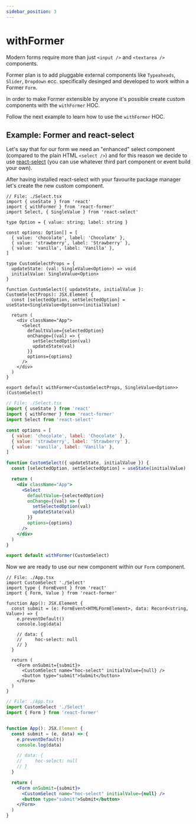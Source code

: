 ```yaml
---
sidebar_position: 3
---
```



# withFormer

Modern forms require more than just `<input />` and `<textarea />` components.

Former plan is to add pluggable external components like `Typeaheads`, `Slider`, `Dropdown` ecc.
specifically desinged and developed to work within a Former `Form`.

In order to make Former extensible by anyone it's possible create custom
components with the `withFormer` HOC.

Follow the next example to learn how to use the `withFormer` HOC.

## Example: Former and react-select

Let's say that for our form we need an "enhanced" select component (compared to the plain HTML `<select />`)
and for this reason we decide to use [react-select](https://github.com/jedwatson/react-select) (you can use
whatever third part component or event build your own).

After having installed react-select with your favourite package manager let's create the new custom component.

<Tabs>
<TabItem value="typescript" label="Typescript">

```tsx
// File: ./Select.tsx
import { useState } from 'react'
import { withFormer } from 'react-former'
import Select, { SingleValue } from 'react-select'

type Option = { value: string; label: string }

const options: Option[] = [
  { value: 'chocolate', label: 'Chocolate' },
  { value: 'strawberry', label: 'Strawberry' },
  { value: 'vanilla', label: 'Vanilla' },
]

type CustomSelectProps = {
  updateState: (val: SingleValue<Option>) => void
  initialValue: SingleValue<Option>
}

function CustomSelect({ updateState, initialValue }: CustomSelectProps): JSX.Element {
  const [selectedOption, setSelectedOption] = useState<SingleValue<Option>>(initialValue)

  return (
    <div className="App">
      <Select
        defaultValue={selectedOption}
        onChange={(val) => {
          setSelectedOption(val)
          updateState(val)
        }}
        options={options}
      />
    </div>
  )
}

export default withFormer<CustomSelectProps, SingleValue<Option>>(CustomSelect)
```

</TabItem>
<TabItem value="javascript" label="Javascript">

```jsx
// File: ./Select.tsx
import { useState } from 'react'
import { withFormer } from 'react-former'
import Select from 'react-select'

const options = [
  { value: 'chocolate', label: 'Chocolate' },
  { value: 'strawberry', label: 'Strawberry' },
  { value: 'vanilla', label: 'Vanilla' },
]

function CustomSelect({ updateState, initialValue }) {
  const [selectedOption, setSelectedOption] = useState(initialValue)

  return (
    <div className="App">
      <Select
        defaultValue={selectedOption}
        onChange={(val) => {
          setSelectedOption(val)
          updateState(val)
        }}
        options={options}
      />
    </div>
  )
}

export default withFormer(CustomSelect)
```

</TabItem>
</Tabs>

Now we are ready to use our new component within our `Form` component.

<Tabs>
<TabItem value="typescript" label="Typescript">

```tsx
// File: ./App.tsx
import CustomSelect './Select'
import type { FormEvent } from 'react'
import { Form, Value } from 'react-former'

function App(): JSX.Element {
  const submit = (e: FormEvent<HTMLFormElement>, data: Record<string, Value>) => {
    e.preventDefault()
    console.log(data)

    // data: {
    //     hoc-select: null
    // }
  }

  return (
    <Form onSubmit={submit}>
      <CustomSelect name="hoc-select" initialValue={null} />
      <button type="submit">Submit</button>
    </Form>
  )
}

```

</TabItem>
<TabItem value="javascript" label="Javascript">

```jsx
// File: ./App.tsx
import CustomSelect './Select'
import { Form } from 'react-former'


function App(): JSX.Element {
  const submit = (e, data) => {
    e.preventDefault()
    console.log(data)

    // data: {
    //     hoc-select: null
    // }
  }

  return (
    <Form onSubmit={submit}>
      <CustomSelect name="hoc-select" initialValue={null} />
      <button type="submit">Submit</button>
    </Form>
  )
}
```

</TabItem>
</Tabs>
